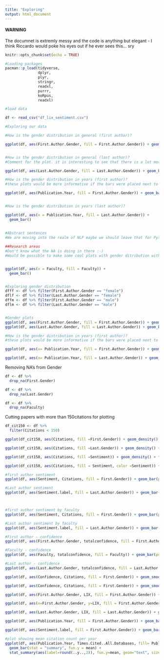 ```yaml
---
title: "Exploring"
output: html_document
---
```

#### WARNING ######
The documnet is extremly messy and the code is anything but elegant - I think Riccardo would poke his eyes out if he ever sees this... sry 

```r
knitr::opts_chunk$set(echo = TRUE)
```

```r
#Loading packages 
pacman::p_load(tidyverse,
               dplyr,
               plyr,
               stringr,
               readxl,
               purrr,
               koRpus,
               readxl)

```


```r
#load data 

df <- read_csv("df_lix_sentiment.csv")

```



```r
#Exploring our data 

#How is the gender distribution in general (first author)?

ggplot(df, aes(First.Author.Gender, fill = First.Author.Gender)) + geom_bar()


#How is the gender distribution in general (last author)?
#Comment for the plot. it is interesting to see that there is a lot more male last authors, indicating that many of the head of departments are male. There is an increase in male last authors compared to male first authors and the female authors is in outnumbered in both conditions. 

ggplot(df, aes(Last.Author.Gender, fill = Last.Author.Gender)) + geom_bar()

#How is the gender distribution in years (first author)?
#these plots would be more informative if the bars were placed next to eachother, but I dont know how to do that, without specifying a y-axis. 

ggplot(df, aes(Publication.Year, fill = First.Author.Gender)) + geom_bar()


#How is the gender distribution in years (last author)?

ggplot(df, aes(x = Publication.Year, fill = Last.Author.Gender)) + 
  geom_bar()
  
  
#Abstract sentences 
#We are moving into the realm of NLP maybe we should leave that for Python :-) 

##Research areas  
#Don't know what the NA is doing in there :-) 
#Would be possible to make some cool plots with gender ditribution within each faculty.


ggplot(df, aes(x = Faculty, fill = Faculty)) + 
  geom_bar()



```



```r


#Exploring gender distribution 
dfff <- df %>% filter(First.Author.Gender == "female")
dflf <- df %>% filter(Last.Author.Gender == "female")
dffm <- df %>% filter(First.Author.Gender == "male")
dflm <- df %>% filter(Last.Author.Gender == "male")


#Gender plots
ggplot(df, aes(First.Author.Gender, fill = First.Author.Gender)) + geom_bar()
ggplot(df, aes(Last.Author.Gender, fill = Last.Author.Gender)) + geom_bar()

#How is the gender distribution in years (first author)?
#these plots would be more informative if the bars were placed next to eachother, but I dont know how to do that, without specifying a y-axis. 

ggplot(df, aes(x= Publication.Year, fill = First.Author.Gender)) + geom_bar(position=position_dodge(preserve = "single"))

ggplot(df, aes(x= Publication.Year, fill = Last.Author.Gender)) + geom_bar(position=position_dodge(preserve = "single"))

```

Removing NA's from Gender
```r
df <- df %>%
  drop_na(First.Gender)

df <- df %>%
  drop_na(Last.Gender)

df <- df %>%
  drop_na(Faculty)
```

Cutting papers with more than 150citations for plotting
```r
df_cit150 <- df %>%
  filter(Citations < 150)
```


```r
ggplot(df_cit150, aes(Citations, fill =First.Gender)) + geom_density() + facet_wrap(~First.Gender)

ggplot(df_cit150, aes(Citations, fill =Last.Gender)) + geom_density() + facet_wrap(~Last.Gender)

ggplot(df_cit150, aes(Citations, fill =Sentiment)) + geom_density() + facet_wrap(~Sentiment)

ggplot(df_cit150, aes(Citations, fill = Sentiment, color =Sentiment)) + geom_density( alpha=0.1) + facet_wrap(~First.Gender)
```


```r
#first author sentiment 
ggplot(df, aes(Sentiment, Citations, fill = First.Gender)) + geom_bar(position="dodge",  stat='summary', fun.y=mean) + geom_errorbar(stat='summary', fun.data=mean_se, width=0.2,position=position_dodge(0.9))

#Last author sentiment
ggplot(df, aes(Sentiment.label, fill = Last.Author.Gender)) + geom_bar(position=position_dodge(preserve = "single"))



#first author sentiment by faculty
ggplot(df, aes(Sentiment, Citations, fill = First.Gender)) + geom_bar(position="dodge",  stat='summary', fun.y=mean) + geom_errorbar(stat='summary', fun.data=mean_se, width=0.2,position=position_dodge(0.9)) + facet_wrap(~Faculty)

#Last author sentiment by faculty
ggplot(df, aes(Sentiment.label, fill = Last.Author.Gender)) + geom_bar(position=position_dodge(preserve = "single")) + facet_wrap(~Faculty)

```



```r
#First author - confidence 
ggplot(df, aes(First.Author.Gender, totalconfidence, fill = First.Author.Gender)) + geom_bar(position=position_dodge(preserve = "single"), stat='summary', fun.y=mean) + geom_errorbar(stat='summary', fun.data=mean_se, width=0.5)

#Faculty - confidence
ggplot(df, aes(Faculty, totalconfidence, fill = Faculty)) + geom_bar(position=position_dodge(preserve = "single"), stat='summary', fun.y=mean) + geom_errorbar(stat='summary', fun.data=mean_se, width=0.5) + facet_wrap(~First.Author.Gender)

#Last author - confidence
ggplot(df, aes(Last.Author.Gender, totalconfidence, fill = Last.Author.Gender)) + geom_bar(position=position_dodge(preserve = "single"), stat='summary', fun.y=mean) + geom_errorbar(stat='summary', fun.data=mean_se, width=0.5)


```
```r
ggplot(df, aes(Confidence, Citations, fill = First.Gender)) + geom_smooth(method = "lm")

ggplot(df, aes(Confidence, Citations, fill = First.Gender)) + geom_smooth(method = "lm") + facet_wrap(~Faculty)

```



```r

ggplot(df, aes(First.Author.Gender, LIX, fill = First.Author.Gender)) + geom_bar(position=position_dodge(preserve = "single"), stat='summary', fun.y=mean) + geom_errorbar(stat='summary', fun.data=mean_se, width=0.5)

ggplot(df, aes(x=First.Author.Gender, y=LIX, fill = First.Author.Gender))+labs(x ="Gender", y ="LIX")+geom_boxplot(width =0.5) +stat_summary(fun.y =mean, geom ="point", shape =23, colour ="Black")

ggplot(df, aes(Last.Author.Gender, LIX, fill = Last.Author.Gender)) + geom_bar(position=position_dodge(preserve = "single"), stat='summary', fun.y=mean) + geom_errorbar(stat='summary', fun.data=mean_se, width=0.5)

```

```r
ggplot(df, aes(Publication.Year, fill = First.Author.Gender)) + geom_bar(position=position_dodge(preserve = "single"))

ggplot(df, aes(Sentiment.label, fill = First.Author.Gender)) + geom_bar(position=position_dodge(preserve = "single")) + facet_wrap(~Publication.Year)

```


```r
#plot showing mean citation count per year 
ggplot(df, aes(Publication.Year, Times.Cited..All.Databases, fill= Publication.Year))+
  geom_bar(stat = "summary", fun.y = mean) +
  stat_summary(aes(label=round(..y..,2)), fun.y=mean, geom="text", size=4, vjust = -0.3)
```



